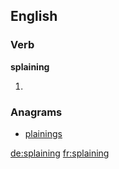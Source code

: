 ==English==

===Verb===
'''splaining'''

# {{present participle of|splain}}

===Anagrams===
* [[plainings#English|plainings]]

[[de:splaining]]
[[fr:splaining]]